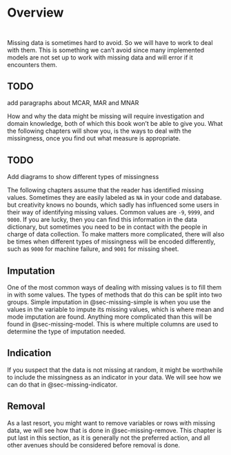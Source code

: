 # Overview {#sec-missing}

::: {style="visibility: hidden; height: 0px;"}
## Overview
:::

Missing data is sometimes hard to avoid. So we will have to work to deal with them. This is something we can't avoid since many implemented models are not set up to work with missing data and will error if it encounters them.

::: {.callout-caution}
# TODO

add paragraphs about MCAR, MAR and MNAR
:::

How and why the data might be missing will require investigation and domain knowledge, both of which this book won't be able to give you. What the following chapters will show you, is the ways to deal with the missingness, once you find out what measure is appropriate.

::: {.callout-caution}
# TODO

Add diagrams to show different types of missingness
:::

The following chapters assume that the reader has identified missing values. Sometimes they are easily labeled as `NA` in your code and database. but creativity knows no bounds, which sadly has influenced some users in their way of identifying missing values. Common values are `-9`, `9999`, and `9000`. If you are lucky, then you can find this information in the data dictionary, but sometimes you need to be in contact with the people in charge of data collection. To make matters more complicated, there will also be times when different types of missingness will be encoded differently, such as `9000` for machine failure, and `9001` for missing sheet.

## Imputation

One of the most common ways of dealing with missing values is to fill them in with some values. The types of methods that do this can be split into two groups. Simple imputation in @sec-missing-simple is when you use the values in the variable to impute its missing values, which is where mean and mode imputation are found. Anything more complicated than this will be found in @sec-missing-model. This is where multiple columns are used to determine the type of imputation needed.

## Indication

If you suspect that the data is not missing at random, it might be worthwhile to include the missingness as an indicator in your data. We will see how we can do that in @sec-missing-indicator.

## Removal

As a last resort, you might want to remove variables or rows with missing data, we will see how that is done in @sec-missing-remove. This chapter is put last in this section, as it is generally not the preferred action, and all other avenues should be considered before removal is done. 

